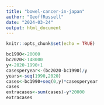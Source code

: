 ```yaml
---
title: "bowel-cancer-in-japan"
author: "GeoffRussell"
date: "2024-03-24"
output: html_document
---
```


```r
knitr::opts_chunk$set(echo = TRUE)
```

```r
bc1990<-20000
bc2020<-148000
y<-2020-1990+1
casesperyear<-(bc2020-bc1990)/y
years<-seq(1990,2020)
cases<-bc1990+seq(0,y)*casesperyear
cases
extracases<-sum(cases)-y*20000
extracases
```

